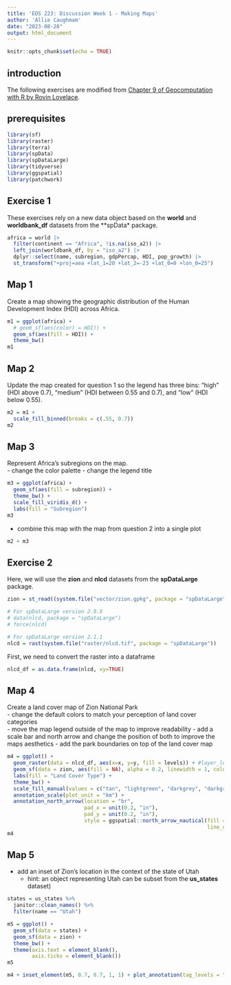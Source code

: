 ```yaml
---
title: 'EDS 223: Discussion Week 1 - Making Maps'
author: 'Allie Caughmam'
date: "2023-08-28"
output: html_document
---
```


```r
knitr::opts_chunk$set(echo = TRUE)
```

## introduction

The following exercises are modified from [Chapter 9 of Geocomputation with R by Rovin Lovelace](https://geocompr.robinlovelace.net/adv-map.html).

## prerequisites

```r
library(sf)
library(raster)
library(terra)
library(spData)
library(spDataLarge)
library(tidyverse)
library(ggspatial)
library(patchwork)
```

## Exercise 1

These exercises rely on a new data object based on the **world** and **worldbank_df** datasets from the **spData* package.

```r
africa = world |> 
  filter(continent == "Africa", !is.na(iso_a2)) |> 
  left_join(worldbank_df, by = "iso_a2") |> 
  dplyr::select(name, subregion, gdpPercap, HDI, pop_growth) |> 
  st_transform("+proj=aea +lat_1=20 +lat_2=-23 +lat_0=0 +lon_0=25")
```

## Map 1

Create a map showing the geographic distribution of the Human Development Index (HDI) across Africa.  

```r
m1 = ggplot(africa) +
  # geom_sf(aes(color) = HDI)) +
  geom_sf(aes(fill = HDI)) +
  theme_bw() 
m1
```

## Map 2

Update the map created for question 1 so the legend has three bins: "high" (HDI above 0.7), "medium" (HDI between 0.55 and 0.7), and "low" (HDI below 0.55).   

```r
m2 = m1 + 
  scale_fill_binned(breaks = c(.55, 0.7))
m2
```

## Map 3

Represent Africa's subregions on the map.  
-   change the color palette 
-   change the legend title 

```r
m3 = ggplot(africa) +
  geom_sf(aes(fill = subregion)) +
  theme_bw() +
  scale_fill_viridis_d() +
  labs(fill = "Subregion")
m3
```

-   combine this map with the map from question 2 into a single plot   

```r
m2 + m3
```


## Exercise 2

Here, we will use the **zion** and **nlcd** datasets from the **spDataLarge** package.

```r
zion = st_read((system.file("vector/zion.gpkg", package = "spDataLarge")))

# For spDataLarge version 2.0.X
# data(nlcd, package = "spDataLarge")
# force(nlcd)

# For spDataLarge version 2.1.1
nlcd = rast(system.file("raster/nlcd.tif", package = "spDataLarge"))
```

First, we need to convert the raster into a dataframe

```r
nlcd_df = as.data.frame(nlcd, xy=TRUE)
```

## Map 4

Create a land cover map of Zion National Park    
-   change the default colors to match your perception of land cover categories   
-   move the map legend outside of the map to improve readability 
-   add a scale bar and north arrow and change the position of both to improve the maps aesthetics 
-   add the park boundaries on top of the land cover map    

```r
m4 = ggplot() +
  geom_raster(data = nlcd_df, aes(x=x, y=y, fill = levels)) + #layer_levels is using spDataLarge 2.0.9
  geom_sf(data = zion, aes(fill = NA), alpha = 0.2, linewidth = 1, color = "black") +
  labs(fill = "Land Cover Type") +
  theme_bw() +
  scale_fill_manual(values = c("tan", "lightgreen", "darkgrey", "darkgreen", "green", "purple", "blue", "brown")) +
  annotation_scale(plot_unit = "km") +
  annotation_north_arrow(location = "br",
                         pad_x = unit(0.2, "in"),
                         pad_y = unit(0.2, "in"),
                         style = ggspatial::north_arrow_nautical(fill = c("grey40", "white"),
                                                                 line_col = "grey20"))
m4
```

## Map 5

-   add an inset of Zion's location in the context of the state of Utah  
    -   hint: an object representing Utah can be subset from the **us_states** dataset) 

```r
states = us_states %>% 
  janitor::clean_names() %>% 
  filter(name == "Utah")
```

```r
m5 = ggplot() +
  geom_sf(data = states) + 
  geom_sf(data = zion) +
  theme_bw() +
  theme(axis.text = element_blank(), 
        axis.ticks = element_blank())
m5
```

```r
m4 + inset_element(m5, 0.7, 0.7, 1, 1) + plot_annotation(tag_levels = "A")
```
